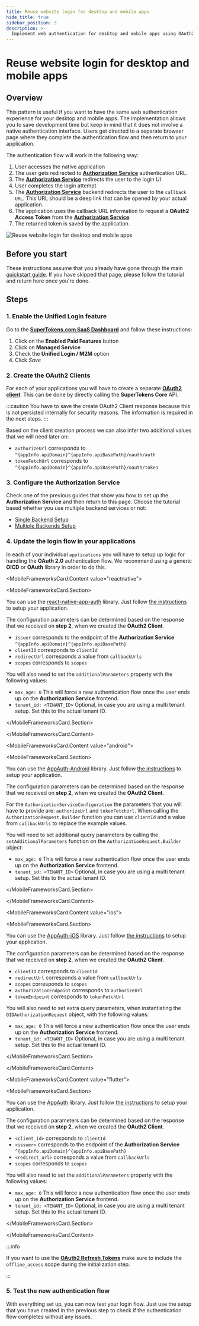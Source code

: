 ```yaml
---
title: Reuse website login for desktop and mobile apps
hide_title: true
sidebar_position: 3
description: >-
  Implement web authentication for desktop and mobile apps using OAuth2
---
```




# Reuse website login for desktop and mobile apps


## Overview

This pattern is useful if you want to have the same web authentication experience for your desktop and mobile apps.
The implementation allows you to save development time but keep in mind that it does not involve a native authentication interface.
Users get directed to a separate browser page where they complete the authentication flow and then return to your application.

The authentication flow will work in the following way:

1. User accesses the native application
2. The user gets redirected to [**Authorization Service**](/docs/authentication/unified-login/introduction#authorization-server) authentication URL.
3. The [**Authorization Service**](/docs/authentication/unified-login/introduction#authorization-server) redirects the user to the login UI
4. User completes the login attempt 
5. The [**Authorization Service**](/docs/authentication/unified-login/introduction#authorization-server) backend redirects the user to the `callback URL`.
This URL should be a deep link that can be opened by your actual application.
6. The application uses the callback URL information to request a **OAuth2 Access Token** from the [**Authorization Service**](/docs/authentication/unified-login/introduction#authorization-server).
7. The returned token is saved by the application.

<img src="/img/oauth/reuse-web-ui-for-mobile.png" alt="Reuse website login for desktop and mobile apps"/>


## Before you start

These instructions assume that you already have gone through the main [quickstart guide](/docs/quickstart/introduction).
If you have skipped that page, please follow the tutorial and return here once you're done.

## Steps

### 1. Enable the Unified Login feature

Go to the [**SuperTokens.com SaaS Dashboard**](https://supertokens.com) and follow these instructions:
1. Click on the **Enabled Paid Features** button
2. Click on **Managed Service**
3. Check the **Unified Login / M2M** option
4. Click *Save* 


### 2. Create the OAuth2 Clients


For each of your applications you will have to create a separate [**OAuth2 client**](/docs/authentication/unified-login/introduction#client).
This can be done by directly calling the **SuperTokens Core** API.


<CreateOAuth2ClientRequest />

:::caution
You have to save the create OAuth2 Client response because this is not persisted internally for security reasons.
The information is required in the next steps. 
:::

Based on the client creation process we can also infer two additional values that we will need later on:
- `authorizeUrl` corresponds to `^{appInfo.apiDomain}^{appInfo.apiBasePath}/oauth/auth`
- `tokenFetchUrl` corresponds to `^{appInfo.apiDomain}^{appInfo.apiBasePath}/oauth/token`

### 3. Configure the Authorization Service

Check one of the previous guides that show you how to set up the **Authorization Service** and then return to this page.
Choose the tutorial based whether you use multiple backend services or not:
- [Single Backend Setup](/docs/authentication/unified-login/use-cases/multiple-frontends-with-a-single-backend#3-set-up-your-authorization-service-backend)
- [Multiple Backends Setup](/docs/authentication/unified-login/use-cases/multiple-frontends-with-separate-backends#3-set-up-your-authorization-service)

### 4. Update the login flow in your applications

In each of your individual `applications` you will have to setup up logic for handling the **OAuth 2.0** authentication flow.
We recommend using a generic **OICD** or **OAuth** library in order to do this.

<MobileFrameworksCard>

<MobileFrameworksCard.Content value="reactnative">

<MobileFrameworksCard.Section>

You can use the [react-native-app-auth](https://commerce.nearform.com/open-source/react-native-app-auth/) library. 
Just follow [the instructions](https://commerce.nearform.com/open-source/react-native-app-auth/docs/usage/config) to setup your application. 

The configuration parameters can be determined based on the response that we received on **step 2**, when we created the **OAuth2 Client**.

- `issuer` corresponds to the endpoint of the **Authorization Service** `^{appInfo.apiDomain}^{appInfo.apiBasePath}`
- `clientID` corresponds to `clientId`
- `redirectUrl` corresponds a value from `callbackUrls`
- `scopes` corresponds to `scopes` 

You will also need to set the `additionalParameters` property with the following values:
- `max_age: 0` This will force a new authentication flow once the user ends up on the **Authorization Service** frontend.
- `tenant_id: <TENANT_ID>` Optional, in case you are using a multi tenant setup. Set this to the actual tenant ID.

</MobileFrameworksCard.Section>

</MobileFrameworksCard.Content>

<MobileFrameworksCard.Content value="android">

<MobileFrameworksCard.Section>

You can use the [AppAuth-Android](https://github.com/openid/AppAuth-Android) library. 
Just follow [the instructions](https://github.com/openid/AppAuth-Android?tab=readme-ov-file#authorization-service-configuration) to setup your application. 

The configuration parameters can be determined based on the response that we received on **step 2**, when we created the **OAuth2 Client**.

For the `AuthorizationServiceConfiguration` the parameters that you will have to provide are: `authorizeUrl` and `tokenFetchUrl`.
When calling the `AuthorizationRequest.Builder` function you can use `clientId` and a value from `callbackUrls` to replace the example values.

You will need to set additional query parameters by calling the `setAdditionalParameters` function on the `AuthorizationRequest.Builder` object:
- `max_age: 0` This will force a new authentication flow once the user ends up on the **Authorization Service** frontend.
- `tenant_id: <TENANT_ID>` Optional, in case you are using a multi tenant setup. Set this to the actual tenant ID.

</MobileFrameworksCard.Section>

</MobileFrameworksCard.Content>

<MobileFrameworksCard.Content value="ios">

<MobileFrameworksCard.Section>

You can use the [AppAuth-iOS](https://github.com/openid/AppAuth-Android) library. 
Just follow [the instructions](https://github.com/openid/AppAuth-iOS?tab=readme-ov-file#auth-flow) to setup your application. 

The configuration parameters can be determined based on the response that we received on **step 2**, when we created the **OAuth2 Client**.

- `clientID` corresponds to `clientId`
- `redirectUrl` corresponds a value from `callbackUrls`
- `scopes` corresponds to `scopes` 
- `authorizationEndpoint` corresponds to `authorizeUrl`
- `tokenEndpoint` corresponds to `tokenFetchUrl`

You will also need to set extra query parameters, when instantiating the `OIDAuthorizationRequest` object, with the following values:
- `max_age: 0` This will force a new authentication flow once the user ends up on the **Authorization Service** frontend.
- `tenant_id: <TENANT_ID>` Optional, in case you are using a multi tenant setup. Set this to the actual tenant ID.

</MobileFrameworksCard.Section>

</MobileFrameworksCard.Content>

<MobileFrameworksCard.Content value="flutter"> 

<MobileFrameworksCard.Section>

You can use the [AppAuth](https://github.com/MaikuB/flutter_appauth) library. 
Just follow [the instructions](https://github.com/MaikuB/flutter_appauth/tree/master/flutter_appauth) to setup your application. 

The configuration parameters can be determined based on the response that we received on **step 2**, when we created the **OAuth2 Client**.

- `<client_id>` corresponds to `clientId`
- `<issuer>` corresponds to the endpoint of the **Authorization Service** `^{appInfo.apiDomain}^{appInfo.apiBasePath}`
- `<redirect_url>` corresponds a value from `callbackUrls`
- `scopes` corresponds to `scopes` 

You will also need to set the `additionalParameters` property with the following values:
- `max_age: 0` This will force a new authentication flow once the user ends up on the **Authorization Service** frontend.
- `tenant_id: <TENANT_ID>` Optional, in case you are using a multi tenant setup. Set this to the actual tenant ID.

</MobileFrameworksCard.Section>

</MobileFrameworksCard.Content>

</MobileFrameworksCard>

:::info

If you want to use the [**OAuth2 Refresh Tokens**](/docs/authentication/unified-login/introduction#oauth2-refresh-token) make sure to include the `offline_access` scope during the initialization step.

:::

### 5. Test the new authentication flow

With everything set up, you can now test your login flow.
Just use the setup that you have created in the previous step to check if the authentication flow completes without any issues.
